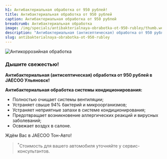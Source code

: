 ```yaml
---
h1: Антибактериальная обработка от 950 рублей!
title: Антибактериальная обработка от 950 рублей
caption: Антибактериальная обработка от 950 рублей
breadcrumb: Антибактериальная обработка
image: /img/specials/antibakterialnaya-obrabotka-ot-950-rubley/thumb.webp
description: "Антибактериальная (антисептическая) обработка от 950 рублей в JAECOO Ульяновск! Антибактериальная обработка системы кондиционирования."
slug: antibakterialnaya-obrabotka-ot-950-rubley
---
```



<picture>
	<source media="(min-width: 640px)" srcset="/img/specials/antibakterialnaya-obrabotka-ot-950-rubley/banner.webp" />
	<source media="(min-width: 320px)" srcset="/img/specials/antibakterialnaya-obrabotka-ot-950-rubley/thumb.webp" />
	<img src="/img/specials/antibakterialnaya-obrabotka-ot-950-rubley/banner.webp" class="w-full mb-10" alt="Антикоррозийная обработка" />
</picture>

### **Дышите свежестью!**

**Антибактериальная (антисептическая) обработка от 950 рублей в JAECOO Ульяновск!**

**Антибактериальная обработка системы кондиционирования:**

- Полностью очищает системы вентиляции;
- Устраняет свыше 94% бактерий и микроорганизмов;
- Устраняет неприятные запахи в системе кондиционирования;
- Предотвращает возникновение аллергических реакций и вирусных заболеваний;
- Освежает воздух в салоне.

Ждём Вас в JAECOO Тон-Авто!

> <sup>*</sup>Стоимость для вашего автомобиля уточняйте у сервис-консультантов.

<SpecialSalonsInfo dataFormName="Узнать подробнее. Антибактериальная обработка" />